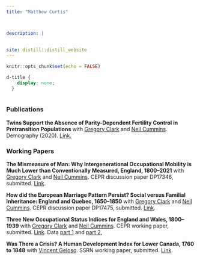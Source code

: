 ```yaml
---
title: "Matthew Curtis"



description: |
 
 
site: distill::distill_website
---
```


```r
knitr::opts_chunk$set(echo = FALSE)
```

```css
d-title {
    display: none;
  }
  
```
::: {}
### Publications
**Twins Support the Absence of Parity-Dependent Fertility Control in Pretransition Populations**
with [Gregory Clark](http://faculty.econ.ucdavis.edu/faculty/gclark/) and [Neil Cummins](http://neilcummins.com/). 
Demography (2020). [Link.](https://doi.org/10.1007/s13524-020-00898-0)

### Working Papers

**The Mismeasure of Man: Why Intergenerational Occupational Mobility is Much Lower than Conventionally Measured, England, 1800--2021**
with [Gregory Clark](http://faculty.econ.ucdavis.edu/faculty/gclark/) and [Neil Cummins](http://neilcummins.com/). 
CEPR discussion paper DP17346, submitted.  [Link](https://cepr.org/publications/dp17346). 

**How did the European Marriage Pattern Persist? Social versus Familial Inheritance: England and Quebec, 1650--1850**
with [Gregory Clark](http://faculty.econ.ucdavis.edu/faculty/gclark/) and [Neil Cummins](http://neilcummins.com/). 
CEPR discussion paper DP17475, submitted.  [Link](https://cepr.org/publications/dp17475).
  
**Three New Occupational Status Indices for England and Wales, 1800--1939**
with [Gregory Clark](http://faculty.econ.ucdavis.edu/faculty/gclark/) and [Neil Cummins](http://neilcummins.com/). 
CEPR working paper, submitted.  [Link](./pdfs/ccc-occupational-indices.pdf). Data [part 1](http://neilcummins.com/hisco-rcii-scores.csv) and [part 2](http://neilcummins.com/AppendixA2.csv),

**Was There a Crisis? A Human Development Index for Lower Canada, 1760 to 1848** with [Vincent Geloso](https://vincentgeloso.com). SSRN working paper, submitted. [Link](https://papers.ssrn.com/sol3/papers.cfm?abstract_id=4210269).

::: 
